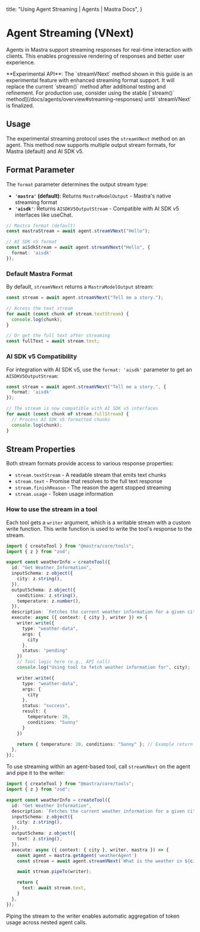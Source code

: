   title: "Using Agent Streaming | Agents | Mastra Docs",
}


# Agent Streaming (VNext)

Agents in Mastra support streaming responses for real-time interaction with clients. This enables progressive rendering of responses and better user experience.

<Callout type="info">
  **Experimental API**: The `streamVNext` method shown in this guide is an experimental feature with enhanced streaming format support. It will replace the current `stream()` method after additional testing and refinement. For production use, consider using the stable [`stream()` method](/docs/agents/overview#streaming-responses) until `streamVNext` is finalized.
</Callout>

## Usage

The experimental streaming protocol uses the `streamVNext` method on an agent. This method now supports multiple output stream formats, for Mastra (default) and AI SDK v5.


## Format Parameter

The `format` parameter determines the output stream type:

- **`'mastra'` (default)**: Returns `MastraModelOutput` - Mastra's native streaming format
- **`'aisdk'`**: Returns `AISDKV5OutputStream` - Compatible with AI SDK v5 interfaces like useChat.

```typescript
// Mastra format (default)
const mastraStream = await agent.streamVNext("Hello");

// AI SDK v5 format
const aiSdkStream = await agent.streamVNext("Hello", { 
  format: 'aisdk' 
});
```

### Default Mastra Format

By default, `streamVNext` returns a `MastraModelOutput` stream:

```typescript
const stream = await agent.streamVNext("Tell me a story.");

// Access the text stream
for await (const chunk of stream.textStream) {
  console.log(chunk);
}

// Or get the full text after streaming
const fullText = await stream.text;
```

### AI SDK v5 Compatibility

For integration with AI SDK v5, use the `format: 'aisdk'` parameter to get an `AISDKV5OutputStream`:

```typescript
const stream = await agent.streamVNext("Tell me a story.", {
  format: 'aisdk'
});

// The stream is now compatible with AI SDK v5 interfaces
for await (const chunk of stream.fullStream) {
  // Process AI SDK v5 formatted chunks
  console.log(chunk);
}
```

## Stream Properties

Both stream formats provide access to various response properties:

- `stream.textStream` - A readable stream that emits text chunks
- `stream.text` - Promise that resolves to the full text response
- `stream.finishReason` - The reason the agent stopped streaming
- `stream.usage` - Token usage information

### How to use the stream in a tool

Each tool gets a `writer` argument, which is a writable stream with a custom write function. This write function is used to write the tool's response to the stream.

```typescript filename="src/mastra/tools/test-tool.ts" showLineNumbers copy
import { createTool } from "@mastra/core/tools";
import { z } from "zod";

export const weatherInfo = createTool({
  id: "Get Weather Information",
  inputSchema: z.object({
    city: z.string(),
  }),
  outputSchema: z.object({
    conditions: z.string(),
    temperature: z.number(),
  }),
  description: `Fetches the current weather information for a given city`,
  execute: async ({ context: { city }, writer }) => {
    writer.write({
      type: "weather-data",
      args: {
        city
      },
      status: "pending"
    })
    // Tool logic here (e.g., API call)
    console.log("Using tool to fetch weather information for", city);

    writer.write({
      type: "weather-data",
      args: {
        city
      },
      status: "success",
      result: {
        temperature: 20,
        conditions: "Sunny"
      }
    })

    return { temperature: 20, conditions: "Sunny" }; // Example return
  },
});
```

To use streaming within an agent-based tool, call `streamVNext` on the agent and pipe it to the writer:

```typescript filename="src/mastra/tools/test-tool.ts" showLineNumbers copy
import { createTool } from "@mastra/core/tools";
import { z } from "zod";

export const weatherInfo = createTool({
  id: "Get Weather Information",
  description: `Fetches the current weather information for a given city`,
  inputSchema: z.object({
    city: z.string(),
  }),
  outputSchema: z.object({
    text: z.string(),
  }),
  execute: async ({ context: { city }, writer, mastra }) => {
    const agent = mastra.getAgent('weatherAgent')
    const stream = await agent.streamVNext(`What is the weather in ${city}?`);

    await stream.pipeTo(writer);

    return {
      text: await stream.text,
    }
  },
});
```

Piping the stream to the writer enables automatic aggregation of token usage across nested agent calls.